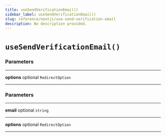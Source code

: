 ```yaml
---
title: useSendVerificationEmail()
sidebar_label: useSendVerificationEmail()
slug: reference/nextjs/use-send-verification-email
description: No description provided.
---
```


# `useSendVerificationEmail()`

### Parameters

---

**<span className="parameter-name">options</span>** <span className="optional-status">optional</span> `RedirectOption`

---

### Parameters

---

**<span className="parameter-name">email</span>** <span className="optional-status">optional</span> `string`

---

**<span className="parameter-name">options</span>** <span className="optional-status">optional</span> `RedirectOption`

---
